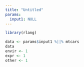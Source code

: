 ```yaml
---
title: "Untitled"
params:
  input1: NULL
---
```


```r
library(rlang)

data <- params$input1 %||% mtcars
data
envir <- 1
expr <- 1
other <- 1
```
